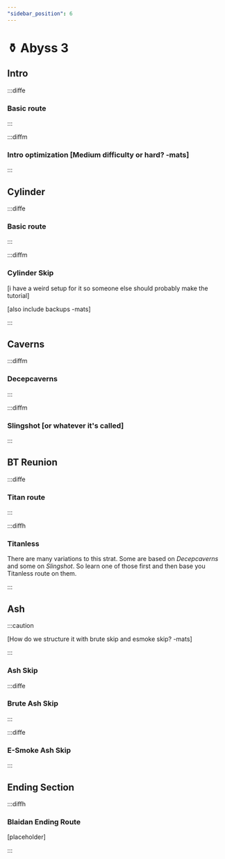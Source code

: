 ```yaml
---
"sidebar_position": 6
---
```



# ⚱️ Abyss 3

## Intro

:::diffe

### Basic route

:::


:::diffm

### Intro optimization [Medium difficulty or hard? -mats]

:::


## Cylinder

:::diffe

### Basic route

:::

:::diffm

### Cylinder Skip

[i have a weird setup for it so someone else should probably make the tutorial]

[also include backups -mats]

:::


## Caverns

:::diffm

### Decepcaverns

:::

:::diffm

### Slingshot [or whatever it's called]

:::

## BT Reunion

:::diffe

### Titan route

<YouTube youTubeId="r3C02ltoG3E"/>

:::

:::diffh

### Titanless

There are many variations to this strat. Some are based on *Decepcaverns* and some on *Slingshot*. So learn one of those first and then base you Titanless route on them. 

:::

## Ash

:::caution

[How do we structure it with brute skip and esmoke skip? -mats]

:::

### Ash Skip

:::diffe

### Brute Ash Skip

<YouTube youTubeId="GQUotLtAwro" />

:::

:::diffe

### E-Smoke Ash Skip

<YouTube youTubeId="x9uMuZpFO-0" />

:::

## Ending Section

:::diffh

### Blaidan Ending Route

<YouTube youTubeId="jP5AbAr3c80"/>
[placeholder]

:::
